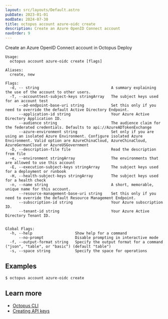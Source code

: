 ```yaml
---
layout: src/layouts/Default.astro
pubDate: 2023-01-01
modDate: 2024-07-30
title: octopus account azure-oidc create
description: Create an Azure OpenID Connect account
navOrder: 9
---
```


Create an Azure OpenID Connect account in Octopus Deploy

```
Usage:
  octopus account azure-oidc create [flags]

Aliases:
  create, new

Flags:
  -d, -- string                                A summary explaining the use of the account to other users.
  -T, --accounttest-subject-keys stringArray   The subject keys used for an account test
      --ad-endpoint-base-uri string            Set this only if you need to override the default Active Directory Endpoint.
      --application-id string                  Your Azure Active Directory Application ID.
      --audience string                        The audience claim for the federated credentials. Defaults to api://AzureADTokenExchange
      --azure-environment string               Set only if you are using an isolated Azure Environment. Configure isolated Azure Environment. Valid option are AzureChinaCloud, AzureChinaCloud, AzureGermanCloud or AzureUSGovernment
  -D, --description-file file                  Read the description from file
  -e, --environment stringArray                The environments that are allowed to use this account
  -E, --execution-subject-keys stringArray     The subject keys used for a deployment or runbook
  -H, --health-subject-keys stringArray        The subject keys used for a health check
  -n, --name string                            A short, memorable, unique name for this account.
      --resource-management-base-uri string    Set this only if you need to override the default Resource Management Endpoint.
      --subscription-id string                 Your Azure subscription ID.
      --tenant-id string                       Your Azure Active Directory Tenant ID.


Global Flags:
  -h, --help                   Show help for a command
      --no-prompt              Disable prompting in interactive mode
  -f, --output-format string   Specify the output format for a command ("json", "table", or "basic") (default "table")
  -s, --space string           Specify the space for operations

```

## Examples

<SamplesInstance />

```
$ octopus account azure-oidc create

```

## Learn more

- [Octopus CLI](/docs/octopus-rest-api/cli)
- [Creating API keys](/docs/octopus-rest-api/how-to-create-an-api-key)